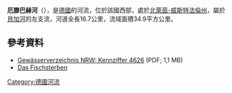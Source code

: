 {{No footnotes|time=2020-08-11T04:38:08+00:00}}
{{Coord|52|1|26.25|N|8|49|28.13|E|display=title}}
<!-- 檔案不存在 [[Image:Oetternbach_Bega.jpg|right]] -->
'''厄滕巴赫河'''（{{lang-de|Oetternbach}}），是[[德國|德國]]的河流，位於該國西部，處於[[北萊茵-威斯特法倫州|北萊茵-威斯特法倫州]]，屬於[[貝加河_(韋勒河支流)|貝加河]]的左支流，河道全長16.7公里，流域面積34.9平方公里。

==參考資料==
* [http://www.lanuv.nrw.de/fileadmin/lanuv/wasser/pdf/Gewaesserverzeichnis%20GSK3C.xls  Gewässerverzeichnis NRW: Kennziffer 4626]{{Wayback|url=http://www.lanuv.nrw.de/fileadmin/lanuv/wasser/pdf/Gewaesserverzeichnis%20GSK3C.xls |date=20190808033656 }} (PDF; 1,1 MB)
* [http://www.hegeplan-bega.de/index.htm?5/FRAMES/NEWS/GIFT.HTM Das Fischsterben] {{Wayback|url=http://www.hegeplan-bega.de/index.htm?5%2FFRAMES%2FNEWS%2FGIFT.HTM |date=20160305190533 }}

{{Germany-geo-stub}}
[[Category:德國河流|Category:德國河流]]